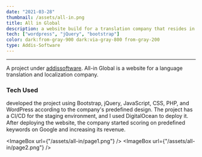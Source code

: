 ```yaml
---
date: "2021-03-28"
thumbnail: /assets/all-in.png
title: All in Global
description: a website build for a translation company that resides in Europe.
tech: ["wordpress", "jQuery", "bootstrap"]
color: dark:from-gray-900 dark:via-gray-800 from-gray-200
type: Addis-Software
---
```


---
A project under [addissoftware](https://addissoftware.com).
All-in Global is a website for a language translation and localization company. 
### **Tech Used**
developed the project using Bootstrap, jQuery, JavaScript, CSS, PHP, and WordPress according to the company's predefined design. The project has a CI/CD for the staging environment, and I used DigitalOcean to deploy it. After deploying the website, the company started scoring on predeﬁned keywords on Google and increasing its revenue.
<div class="bg-gray-100 dark:bg-gray-900 p-4 my-4">

<div class="grid xl:grid-cols-2 grid-cols-1 gap-4">

<ImageBox url={"/assets/all-in/page1.png"} />
<ImageBox url={"/assets/all-in/page2.png"} />

</div>
<div class="grid xl:grid-cols-2 grid-cols-1 gap-4">
<ImageBox url={"/assets/all-in/page3.png"} />
<ImageBox url={"/assets/all-in/page4.png"} />
</div>
</div>
